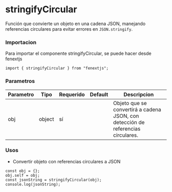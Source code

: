 # stringifyCircular

Función que convierte un objeto en una cadena JSON, manejando referencias circulares para evitar errores en `JSON.stringify`.

### Importacion

Para importar el componente stringifyCircular, se puede hacer desde fenextjs

```tsx copy
import { stringifyCircular } from "fenextjs";
```

### Parametros

| Parametro | Tipo   | Requerido | Default | Descripcion                                                                      |
| --------- | ------ | --------- | ------- | -------------------------------------------------------------------------------- |
| obj       | object | sí        |         | Objeto que se convertirá a cadena JSON, con detección de referencias circulares. |

### Usos

- Convertir objeto con referencias circulares a JSON

```tsx copy
const obj = {};
obj.self = obj;
const jsonString = stringifyCircular(obj);
console.log(jsonString);
```
